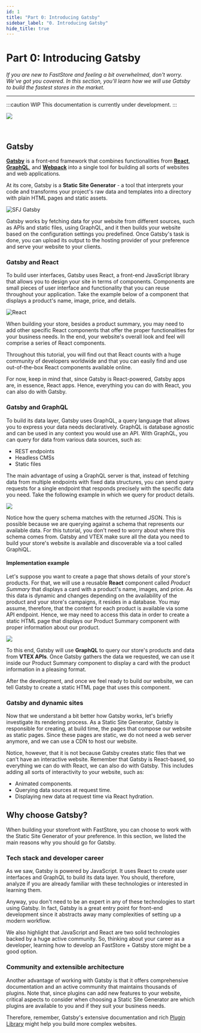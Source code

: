 ```yaml
---
id: 1
title: "Part 0: Introducing Gatsby"
sidebar_label: "0. Introducing Gatsby"
hide_title: true
---
```


# Part 0: Introducing Gatsby

*If you are new to FastStore and feeling a bit overwhelmed, don't worry. We've got you covered. In this section, you'll learn how we will use Gatsby to build the fastest stores in the market.*

---

:::caution WIP
This documentation is currently under development.
:::


![](https://vtexhelp.vtexassets.com/assets/docs/src/technologies___95cb306645c9134458735e56eaace5d9.png)

<br/>

## Gatsby

[**Gatsby**](https://www.gatsbyjs.com/docs/) is a front‑end framework that combines functionalities from [**React**](https://reactjs.org/), [**GraphQL**](https://graphql.org/), and [**Webpack**](https://webpack.js.org/) into a single tool for building all sorts of websites and web applications.

<!----
- Static websites.
- Hybrid websites - websites that are partially static but use hydration to fetch data from external APIs at runtime.
- Progressive Web Applications (PWA).
- Static web applications.
----->

At its core, Gatsby is a **Static Site Generator** - a tool that interprets your code and transforms your project's raw data and templates into a directory with plain HTML pages and static assets.

![SFJ Gatsby](/img/tutorials/gatsby/sfj-gatsby.png)

Gatsby works by fetching data for your website from different sources, such as APIs and static files, using GraphQL, and it then builds your website based on the configuration settings you predefined. Once Gatsby's task is done, you can upload its output to the hosting provider of your preference and serve your website to your clients.

<!---
- Prebuilt HTML pages
- CSS
- JavaScript
- images
- and other static content.
----->

### Gatsby and React

To build user interfaces, Gatsby uses React, a front-end JavaScript library that allows you to design your site in terms of components. Components are small pieces of user interface and functionality that you can reuse throughout your application. Take the example below of a component that displays a product's name, image, price, and details.

![React](/img/tutorials/gatsby/react-component.png)

When building your store, besides a product summary, you may need to add other specific React components that offer the proper functionalities for your business needs. In the end, your website's overall look and feel will comprise a series of React components.

Throughout this tutorial, you will find out that React counts with a huge community of developers worldwide and that you can easily find and use out-of-the-box React components available online.

For now, keep in mind that, since Gatsby is React-powered, Gatsby apps are, in essence, React apps. Hence, everything you can do with React, you can also do with Gatsby.

### Gatsby and GraphQL

To build its data layer, Gatsby uses GraphQL, a query language that allows you to express your data needs declaratively. GraphQL is database agnostic and can be used in any context you would use an API. With GraphQL, you can query for data from various data sources, such as:

- REST endpoints
- Headless CMSs
- Static files

The main advantage of using a GraphQL server is that, instead of fetching data from multiple endpoints with fixed data structures, you can send query requests for a single endpoint that responds precisely with the specific data you need. Take the following example in which we query for product details.

![](https://vtexhelp.vtexassets.com/assets/docs/src/gatsby-graphql___2cea67ed3d4f9bbbfbe34a287539d385.jpg)

Notice how the query schema matches with the returned JSON. This is possible because we are querying against a schema that represents our available data. For this tutorial, you don't need to worry about where this schema comes from. Gatsby and VTEX make sure all the data you need to build your store's website is available and discoverable via a tool called GraphiQL.

#### Implementation example

Let's suppose you want to create a page that shows details of your store's products. For that, we will use a reusable **React** component called *Product Summary* that displays a card with a product's name, images, and price. As this data is dynamic and changes depending on the availability of the product and your store's campaigns, it resides in a database. You may assume, therefore, that the content for each product is available via some API endpoint. Hence, we may need to access this data in order to create a static HTML page that displays our Product Summary component with proper information about our product.

![](https://vtexhelp.vtexassets.com/assets/docs/src/query-data___78db40b3170ec97845c3e9ff477e55d6.png)

To this end, Gatsby will use **GraphQL** to query our store's products and data from **VTEX APIs**. Once Gatsby gathers the data we requested, we can use it inside our Product Summary component to display a card with the product information in a pleasing format.

After the development, and once we feel ready to build our website, we can tell Gatsby to create a static HTML page that uses this component.

### Gatsby and dynamic sites

Now that we understand a bit better how Gatsby works, let's briefly investigate its rendering process. As a Static Site Generator, Gatsby is responsible for creating, at build time, the pages that compose our website as static pages. Since these pages are static, we do not need a web server anymore, and we can use a CDN to host our website.

Notice, however, that it is not because Gatsby creates static files that we can't have an interactive website. Remember that Gatsby is React-based, so everything we can do with React, we can also do with Gatsby. This includes adding all sorts of interactivity to your website, such as:

- Animated components.
- Querying data sources at request time.
- Displaying new data at request time via React hydration.

## Why choose Gatsby?

When building your storefront with FastStore, you can choose to work with the Static Site Generator of your preference. In this section, we listed the main reasons why you should go for Gatsby.

### Tech stack and developer career

As we saw, Gatsby is powered by JavaScript. It uses React to create user interfaces and GraphQL to build its data layer. You should, therefore, analyze if you are already familiar with these technologies or interested in learning them.

Anyway, you don't need to be an expert in any of these technologies to start using Gatsby. In fact, Gatsby is a great entry point for front-end development since it abstracts away many complexities of setting up a modern workflow.

We also highlight that JavaScript and React are two solid technologies backed by a huge active community. So, thinking about your career as a developer, learning how to develop an FastStore + Gatsby store might be a good option.

### Community and extensible architecture

Another advantage of working with Gatsby is that it offers comprehensive documentation and an active community that maintains thousands of plugins. Note that, since plugins can add new features to your website, critical aspects to consider when choosing a Static Site Generator are which plugins are available to you and if they suit your business needs.

Therefore, remember, Gatsby's extensive documentation and rich [Plugin Library](https://www.gatsbyjs.com/plugins) might help you build more complex websites.

<!----
### Data integration

By being GraphQL-based, Gatsby allows you to collect data from any source of your choosing: Markdown, JSON, third-party APIs, and headless CMSs, such as VTEX's.
----->
